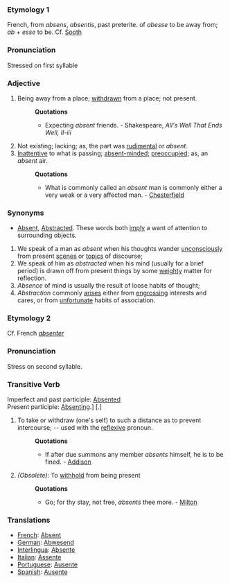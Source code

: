 ===Etymology 1===
French, from ''absens'', ''absentis'', past preterite. of ''abesse'' to be away from; ''ab'' + ''esse'' to be. Cf. [[Sooth]]
===Pronunciation===
Stressed on first syllable
===Adjective===
#Being away from a place; [[withdrawn]] from a place; not present.
#:'''Quotations'''
#:*Expecting ''absent'' friends. - Shakespeare, ''All's Well That Ends Well, II-iii''
#Not existing; lacking; as, the part was [[rudimental]] or ''absent''.
#[[Inattentive]] to what is passing; [[absent-minded]]; [[preoccupied]]; as, an ''absent'' air.
#:'''Quotations'''
#:*What is commonly called an ''absent'' man is commonly either a very weak or a very affected man. - [[Chesterfield]]
===Synonyms===
*[[Absent]], [[Abstracted]]. These words both [[imply]] a want of attention to surrounding objects. 
#We speak of a man as ''absent'' when his thoughts wander [[unconsciously]] from present [[scenes]] or [[topics]] of discourse; 
#We speak of him as ''abstracted'' when his mind (usually for a brief period) is drawn off from present things by some [[weighty]] matter for reflection. 
#''Absence'' of mind is usually the result of loose habits of thought; 
#''Abstraction'' commonly [[arises]] either from [[engrossing]] interests and cares, or from [[unfortunate]] habits of association.
===Etymology 2===
Cf. French ''[[absenter]]''
===Pronunciation===
Stress on second syllable.
===Transitive Verb===
Imperfect and past participle: [[Absented]]<br>
Present participle: [[Absenting]].] [.]
#To take or withdraw (one's self) to such a distance as to prevent intercourse; -- used with the [[reflexive]] pronoun.
#:'''Quotations'''
#:*If after due summons any member ''absents'' himself, he is to be fined. - [[Addison]]
#''(Obsolete):'' To [[withhold]] from being present
#:'''Quotations'''
#:*Go; for thy stay, not free, ''absents'' thee more. - [[Milton]]
===Translations===
*[[French]]: [[Absent]]
*[[German]]: [[Abwesend]]
*[[Interlingua]]: [[Absente]]
*[[Italian]]: [[Assente]]
*[[Portuguese]]: [[Ausente]]
*[[Spanish]]: [[Ausente]]